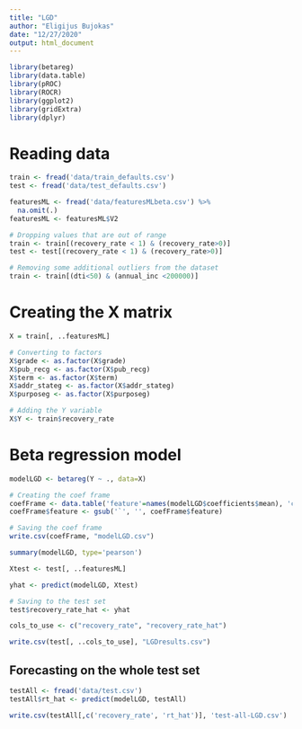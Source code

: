 ```yaml
---
title: "LGD"
author: "Eligijus Bujokas"
date: "12/27/2020"
output: html_document
---
```


```r
library(betareg)
library(data.table)
library(pROC)
library(ROCR)
library(ggplot2)
library(gridExtra)
library(dplyr)
```

# Reading data 

```r
train <- fread('data/train_defaults.csv')
test <- fread('data/test_defaults.csv')

featuresML <- fread('data/featuresMLbeta.csv') %>% 
  na.omit(.) 
featuresML <- featuresML$V2

# Dropping values that are out of range
train <- train[(recovery_rate < 1) & (recovery_rate>0)]
test <- test[(recovery_rate < 1) & (recovery_rate>0)]

# Removing some additional outliers from the dataset
train <- train[(dti<50) & (annual_inc <200000)]
```

# Creating the X matrix

```r
X = train[, ..featuresML]

# Converting to factors 
X$grade <- as.factor(X$grade)
X$pub_recg <- as.factor(X$pub_recg)
X$term <- as.factor(X$term)
X$addr_stateg <- as.factor(X$addr_stateg)
X$purposeg <- as.factor(X$purposeg)

# Adding the Y variable
X$Y <- train$recovery_rate
```

# Beta regression model

```r
modelLGD <- betareg(Y ~ ., data=X)

# Creating the coef frame 
coefFrame <- data.table('feature'=names(modelLGD$coefficients$mean), 'coef'=modelLGD$coefficients$mean)
coefFrame$feature <- gsub('`', '', coefFrame$feature)

# Saving the coef frame
write.csv(coefFrame, "modelLGD.csv")

summary(modelLGD, type='pearson')
```


```r
Xtest <- test[, ..featuresML]

yhat <- predict(modelLGD, Xtest)

# Saving to the test set 
test$recovery_rate_hat <- yhat

cols_to_use <- c("recovery_rate", "recovery_rate_hat")

write.csv(test[, ..cols_to_use], "LGDresults.csv")
```

## Forecasting on the whole test set 

```r
testAll <- fread('data/test.csv')
testAll$rt_hat <- predict(modelLGD, testAll)

write.csv(testAll[,c('recovery_rate', 'rt_hat')], 'test-all-LGD.csv')
```

